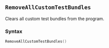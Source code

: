 ::: {.minipage data-latex="{\textwidth}"}
## `RemoveAllCustomTestBundles`

Clears all custom test bundles from the program.

### Syntax {-}

``` .lua
RemoveAllCustomTestBundles()
```
:::
